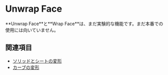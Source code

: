 
# Unwrap Face

<Reference shortcut="" command="Unwrap" button="" />

<Callout type="warning" emoji="⚠️">
    **Unwrap Face**と**Wrap Face**は、まだ実験的な機能です。まだ本番での使用には向いていません。
</Callout>

## 関連項目
- [ソリッドとシートの変形](deform-solid-and-sheet)
- [カーブの変形](/sketch/deform-curve)